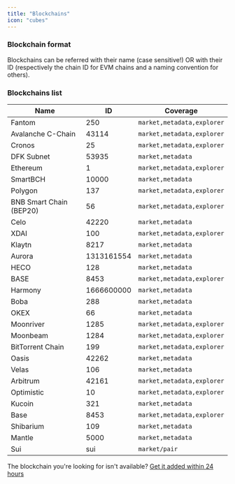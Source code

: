 ```yaml
---
title: "Blockchains"
icon: "cubes"
---
```


### Blockchain format

Blockchains can be referred with their name (case sensitive!) OR with their ID (respectively the chain ID for EVM chains and a naming convention for others).

### Blockchains list

| Name                    | ID         | Coverage                   |
| ----------------------- | ---------- | -------------------------- |
| Fantom                  | 250        | `market,metadata,explorer` |
| Avalanche C-Chain       | 43114      | `market,metadata,explorer` |
| Cronos                  | 25         | `market,metadata,explorer` |
| DFK Subnet              | 53935      | `market,metadata`          |
| Ethereum                | 1          | `market,metadata,explorer` |
| SmartBCH                | 10000      | `market,metadata`          |
| Polygon                 | 137        | `market,metadata,explorer` |
| BNB Smart Chain (BEP20) | 56         | `market,metadata,explorer` |
| Celo                    | 42220      | `market,metadata`          |
| XDAI                    | 100        | `market,metadata,explorer` |
| Klaytn                  | 8217       | `market,metadata`          |
| Aurora                  | 1313161554 | `market,metadata`          |
| HECO                    | 128        | `market,metadata`          |
| BASE                    | 8453       | `market,metadata,explorer` |
| Harmony                 | 1666600000 | `market,metadata`          |
| Boba                    | 288        | `market,metadata`          |
| OKEX                    | 66         | `market,metadata`          |
| Moonriver               | 1285       | `market,metadata,explorer` |
| Moonbeam                | 1284       | `market,metadata,explorer` |
| BitTorrent Chain        | 199        | `market,metadata,explorer` |
| Oasis                   | 42262      | `market,metadata`          |
| Velas                   | 106        | `market,metadata`          |
| Arbitrum                | 42161      | `market,metadata,explorer` |
| Optimistic              | 10         | `market,metadata,explorer` |
| Kucoin                  | 321        | `market,metadata`          |
| Base                    | 8453       | `market,metadata,explorer` |
| Shibarium               | 109        | `market,metadata`          |
| Mantle                  | 5000       | `market,metadata`          |
| Sui                     | sui        | `market/pair`              |

The blockchain you're looking for isn't available? [Get it added within 24 hours](api-reference/custom/introduction_custom_blockchain)
